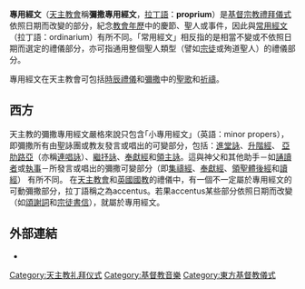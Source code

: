 {{refimprove|time=2016-05-16T12:43:16+00:00}}
'''專用經文'''（[[天主教會|天主教會]]稱'''彌撒專用經文'''，[[拉丁語|拉丁語]]：'''proprium'''）是[[基督宗教|基督宗教]][[禮拜儀式|禮拜儀式]]依照日期而改變的部分，紀念[[教會年歷|教會年歷]]中的慶節、聖人或事件，因此與[[常用經文|常用經文]]（拉丁語：ordinarium）有所不同。｢常用經文」相反指的是相當不變或不依照日期而選定的禮儀部分，亦可指通用整個聖人類型（譬如[[宗徒|宗徒]]或殉道聖人）的禮儀部分。

專用經文在天主教會可包括[[時辰禮儀|時辰禮儀]]和[[彌撒|彌撒]]中的[[聖歌|聖歌]]和[[祈禱|祈禱]]。

== 西方 ==
天主教的彌撒專用經文嚴格來說只包含｢小專用經文」（英語：minor propers），即彌撒所有由聖詠團或教友發言或唱出的可變部分，包括：[[進堂詠|進堂詠]]、[[升階經|升階經]]、 [[亞肋路亞|亞肋路亞]]（亦稱[[連唱詠|連唱詠]]）、[[繼抒詠|繼抒詠]]、[[奉獻經|奉獻經]]和[[領主詠|領主詠]]。這與神父和其他助手－如[[誦讀者|誦讀者]]或[[執事|執事]]－所發言或唱出的彌撒可變部分（即[[集禱經|集禱經]]、[[奉獻經|奉獻經]]、[[領聖體後經|領聖體後經]]和[[讀經|讀經]]） 有所不同。 在[[天主教會|天主教會]]和[[英國國教|英國國教]]的禮儀中，有一個不一定屬於專用經文的可動彌撒部分，拉丁語稱之為accentus。若果accentus某些部分依照日期而改變（如[[頌謝詞|頌謝詞]]和[[宗徒書信|宗徒書信]]），就屬於專用經文。<span class="cx-segment" data-segmentid="62"></span>

== 外部連結 ==
* {{Cite Catholic Encyclopedia|wstitle=Proprium}}
[[Category:天主教礼拜仪式|Category:天主教礼拜仪式]]
[[Category:基督教音樂|Category:基督教音樂]]
[[Category:東方基督教儀式|Category:東方基督教儀式]]
